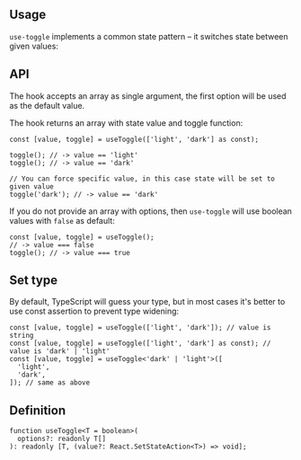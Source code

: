 

## Usage

`use-toggle` implements a common state pattern – it switches state between given values:

<Demo data={HooksDemos.useToggleDemo} />

## API

The hook accepts an array as single argument, the first option will be used as the default value.

The hook returns an array with state value and toggle function:

```tsx
const [value, toggle] = useToggle(['light', 'dark'] as const);

toggle(); // -> value == 'light'
toggle(); // -> value == 'dark'

// You can force specific value, in this case state will be set to given value
toggle('dark'); // -> value == 'dark'
```

If you do not provide an array with options, then `use-toggle` will use boolean values with `false` as default:

```tsx
const [value, toggle] = useToggle();
// -> value === false
toggle(); // -> value === true
```

## Set type

By default, TypeScript will guess your type, but in most cases it's better to use const assertion to prevent type widening:

```tsx
const [value, toggle] = useToggle(['light', 'dark']); // value is string
const [value, toggle] = useToggle(['light', 'dark'] as const); // value is 'dark' | 'light'
const [value, toggle] = useToggle<'dark' | 'light'>([
  'light',
  'dark',
]); // same as above
```

## Definition

```tsx
function useToggle<T = boolean>(
  options?: readonly T[]
): readonly [T, (value?: React.SetStateAction<T>) => void];
```
